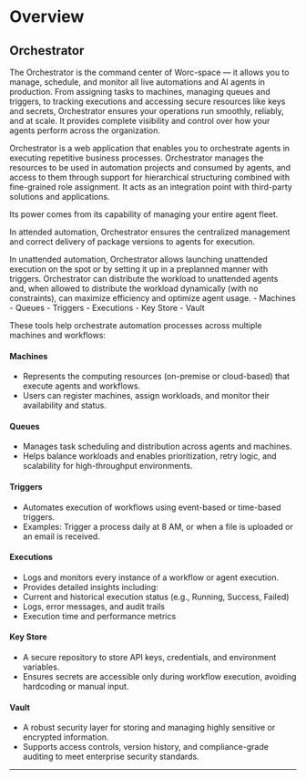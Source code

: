 # Overview

## Orchestrator

The Orchestrator is the command center of Worc-space — it allows you to manage, schedule, and monitor all live automations and AI agents in production. From assigning tasks to machines, managing queues and triggers, to tracking executions and accessing secure resources like keys and secrets, Orchestrator ensures your operations run smoothly, reliably, and at scale. 
It provides complete visibility and control over how your agents perform across the organization.

Orchestrator is a web application that enables you to orchestrate agents in executing repetitive business processes. Orchestrator manages the resources to be used in automation projects and consumed by agents, and access to them through support for hierarchical structuring combined with fine-grained role assignment. It acts as an integration point with third-party solutions and applications.

Its power comes from its capability of managing your entire agent fleet.

In attended automation, Orchestrator ensures the centralized management and correct delivery of package versions to agents for execution.

In unattended automation, Orchestrator allows launching unattended execution on the spot or by setting it up in a preplanned manner with triggers. Orchestrator can distribute the workload to unattended agents and, when allowed to distribute the workload dynamically (with no constraints), can maximize efficiency and optimize agent usage.
    - Machines
    - Queues
    - Triggers
    - Executions
    - Key Store
    - Vault

These tools help orchestrate automation processes across multiple machines and workflows:

#### **Machines**
- Represents the computing resources (on-premise or cloud-based) that execute agents and workflows.
- Users can register machines, assign workloads, and monitor their availability and status.

#### **Queues**
- Manages task scheduling and distribution across agents and machines.
- Helps balance workloads and enables prioritization, retry logic, and scalability for high-throughput environments.

#### **Triggers**
- Automates execution of workflows using event-based or time-based triggers.
- Examples: Trigger a process daily at 8 AM, or when a file is uploaded or an email is received.

#### **Executions**
- Logs and monitors every instance of a workflow or agent execution.
- Provides detailed insights including:
- Current and historical execution status (e.g., Running, Success, Failed)
- Logs, error messages, and audit trails
- Execution time and performance metrics

#### **Key Store**
- A secure repository to store API keys, credentials, and environment variables.
- Ensures secrets are accessible only during workflow execution, avoiding hardcoding or manual input.
 

#### **Vault**
- A robust security layer for storing and managing highly sensitive or encrypted information.
- Supports access controls, version history, and compliance-grade auditing to meet enterprise security standards.

---